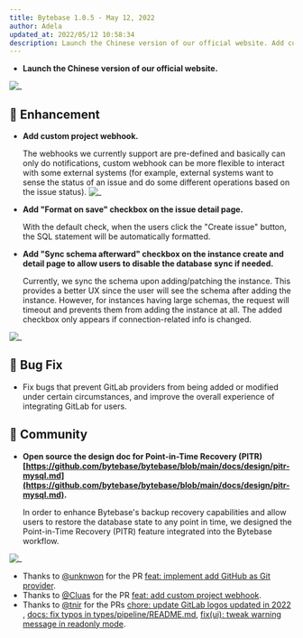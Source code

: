 ```yaml
---
title: Bytebase 1.0.5 - May 12, 2022
author: Adela
updated_at: 2022/05/12 10:58:34
description: Launch the Chinese version of our official website. Add custom project webhook. Add "Format on save" checkbox on the issue detail page. Add "Sync schema afterward" checkbox on the instance create and detail page.
---
```



- **Launch the Chinese version of our official website.**

![_](/content/changelog/1.0.5/frontpage-chinese.webp)

## 🎄 Enhancement

- **Add custom project webhook.**

  The webhooks we currently support are pre-defined and basically can only do notifications, custom webhook can be more flexible to interact with some external systems (for example, external systems want to sense the status of an issue and do some different operations based on the issue status).
  ![_](/content/changelog/1.0.5/custom-webhook.webp)

- **Add "Format on save" checkbox on the issue detail page.**

  With the default check, when the users click the "Create issue" button, the SQL statement will be automatically formatted.

- **Add "Sync schema afterward" checkbox on the instance create and detail page to allow users to disable the database sync if needed.**

  Currently, we sync the schema upon adding/patching the instance. This provides a better UX since the user will see the schema after adding the instance. However, for instances having large schemas, the request will timeout and prevents them from adding the instance at all. The added checkbox only appears if connection-related info is changed.

![_](/content/changelog/1.0.5/add-instance-sync-schema-later.webp)

## 🐞 Bug Fix

- Fix bugs that prevent GitLab providers from being added or modified under certain circumstances, and improve the overall experience of integrating GitLab for users.

## 🎠 Community

- **Open source the design doc for Point-in-Time Recovery (PITR) [https://github.com/bytebase/bytebase/blob/main/docs/design/pitr-mysql.md](https://github.com/bytebase/bytebase/blob/main/docs/design/pitr-mysql.md).**

  In order to enhance Bytebase's backup recovery capabilities and allow users to restore the database state to any point in time, we designed the Point-in-Time Recovery (PITR) feature integrated into the Bytebase workflow.

![_](/content/changelog/1.0.5/pitr-design-doc.webp)

- Thanks to [@unknwon](https://github.com/unknwon) for the PR [feat: implement add GitHub as Git provider](https://github.com/bytebase/bytebase/pull/998).
- Thanks to [@Cluas](https://github.com/Cluas) for the PR [feat: add custom project webhook](https://github.com/bytebase/bytebase/pull/1184).
- Thanks to [@tnir](https://github.com/tnir) for the PRs [chore: update GitLab logos updated in 2022](https://github.com/bytebase/bytebase/pull/1215) , [docs: fix typos in types/pipeline/README.md](https://github.com/bytebase/bytebase/pull/1231), [fix(ui): tweak warning message in readonly mode](https://github.com/bytebase/bytebase/pull/1229).

<InstallUpgrade />
